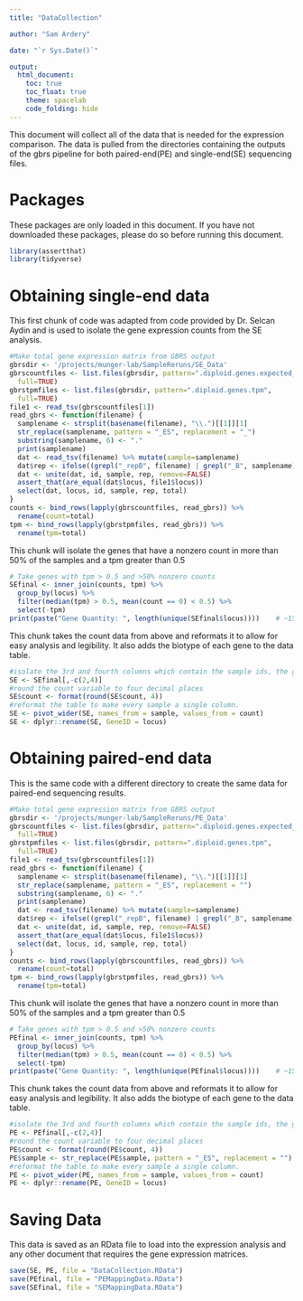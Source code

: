 ```yaml
---
title: "DataCollection"

author: "Sam Ardery"

date: "`r Sys.Date()`"

output: 
  html_document: 
    toc: true 
    toc_float: true 
    theme: spacelab
    code_folding: hide
---
```


This document will collect all of the data that is needed for the expression comparison. The data is pulled from the directories containing the outputs of the gbrs pipeline for both paired-end(PE) and single-end(SE) sequencing files. 

# Packages
These packages are only loaded in this document. If you have not downloaded these packages, please do so before running this document.
```r
library(assertthat)
library(tidyverse)
```


# Obtaining single-end data

This first chunk of code was adapted from code provided by Dr. Selcan Aydin and is used to isolate the gene expression counts from the SE analysis. 
```r
#Make total gene expression matrix from GBRS output
gbrsdir <- '/projects/munger-lab/SampleReruns/SE_Data'
gbrscountfiles <- list.files(gbrsdir, pattern=".diploid.genes.expected_read_counts",
  full=TRUE)
gbrstpmfiles <- list.files(gbrsdir, pattern=".diploid.genes.tpm",
  full=TRUE)
file1 <- read_tsv(gbrscountfiles[1])
read_gbrs <- function(filename) {
  samplename <- strsplit(basename(filename), "\\.")[[1]][1]
  str_replace(samplename, pattern = "_ES", replacement = "_")
  substring(samplename, 6) <- "."
  print(samplename)
  dat <- read_tsv(filename) %>% mutate(sample=samplename)
  dat$rep <- ifelse((grepl("_repB", filename) | grepl("_B", samplename)), "repB", "repA")
  dat <- unite(dat, id, sample, rep, remove=FALSE)
  assert_that(are_equal(dat$locus, file1$locus))
  select(dat, locus, id, sample, rep, total)
}
counts <- bind_rows(lapply(gbrscountfiles, read_gbrs)) %>%
  rename(count=total) 
tpm <- bind_rows(lapply(gbrstpmfiles, read_gbrs)) %>% 
  rename(tpm=total) 
```

This chunk will isolate the genes that have a nonzero count in more than 50% of the samples and a tpm greater than 0.5
```r
# Take genes with tpm > 0.5 and >50% nonzero counts
SEfinal <- inner_join(counts, tpm) %>%
  group_by(locus) %>%
  filter(median(tpm) > 0.5, mean(count == 0) < 0.5) %>%
  select(-tpm)
print(paste("Gene Quantity: ", length(unique(SEfinal$locus))))    # ~15k genes
```

This chunk takes the count data from above and reformats it to allow for easy analysis and legibility. It also adds the biotype of each gene to the data table.
```r
#isolate the 3rd and fourth columns which contain the sample ids, the gene ids, and the counts
SE <- SEfinal[,-c(2,4)]
#round the count variable to four decimal places
SE$count <- format(round(SE$count, 4))
#reformat the table to make every sample a single column.
SE <- pivot_wider(SE, names_from = sample, values_from = count)
SE <- dplyr::rename(SE, GeneID = locus)
```


# Obtaining paired-end data

This is the same code with a different directory to create the same data for paired-end sequencing results.
```r
#Make total gene expression matrix from GBRS output
gbrsdir <- '/projects/munger-lab/SampleReruns/PE_Data'
gbrscountfiles <- list.files(gbrsdir, pattern=".diploid.genes.expected_read_counts",
  full=TRUE)
gbrstpmfiles <- list.files(gbrsdir, pattern=".diploid.genes.tpm",
  full=TRUE)
file1 <- read_tsv(gbrscountfiles[1])
read_gbrs <- function(filename) {
  samplename <- strsplit(basename(filename), "\\.")[[1]][1]
  str_replace(samplename, pattern = "_ES", replacement = "")
  substring(samplename, 6) <- "."
  print(samplename)
  dat <- read_tsv(filename) %>% mutate(sample=samplename)
  dat$rep <- ifelse((grepl("_repB", filename) | grepl("_B", samplename)), "repB", "repA")
  dat <- unite(dat, id, sample, rep, remove=FALSE)
  assert_that(are_equal(dat$locus, file1$locus))
  select(dat, locus, id, sample, rep, total)
}
counts <- bind_rows(lapply(gbrscountfiles, read_gbrs)) %>%
  rename(count=total) 
tpm <- bind_rows(lapply(gbrstpmfiles, read_gbrs)) %>% 
  rename(tpm=total)

```

This chunk will isolate the genes that have a nonzero count in more than 50% of the samples and a tpm greater than 0.5
```r
# Take genes with tpm > 0.5 and >50% nonzero counts
PEfinal <- inner_join(counts, tpm) %>%
  group_by(locus) %>%
  filter(median(tpm) > 0.5, mean(count == 0) < 0.5) %>%
  select(-tpm)
print(paste("Gene Quantity: ", length(unique(PEfinal$locus))))    # ~15k genes
```

This chunk takes the count data from above and reformats it to allow for easy analysis and legibility. It also adds the biotype of each gene to the data table.
```r
#isolate the 3rd and fourth columns which contain the sample ids, the gene ids, and the counts
PE <- PEfinal[,-c(2,4)]
#round the count variable to four decimal places
PE$count <- format(round(PE$count, 4))
PE$sample <- str_replace(PE$sample, pattern = "_ES", replacement = "")
#reformat the table to make every sample a single column.
PE <- pivot_wider(PE, names_from = sample, values_from = count)
PE <- dplyr::rename(PE, GeneID = locus)
```

# Saving Data
This data is saved as an RData file to load into the expression analysis and any other document that requires the gene expression matrices. 
```r
save(SE, PE, file = "DataCollection.RData")
save(PEfinal, file = "PEMappingData.RData")
save(SEfinal, file = "SEMappingData.RData")
```


